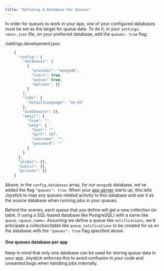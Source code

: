 ```yaml
---
title: "Defining A Database For Queues"
---
```



In order for queues to work in your app, one of your configured databases must be set as the target for queue data. To do it, in your `settings.<env>.json` file, on your preferred database, add the `queues: true` flag:

/settings.development.json
```js
    {
      "config": {
        "databases": [
          {
            "provider": "mongodb",
            "users": true,
            "queues" true,
            "options": {}
          }
        ],
        "i18n": {
          "defaultLanguage": "en-US"
        },
        "middleware": {},
        "email": {
          "from": "",
          "smtp": {
            "host": "",
            "port": 587,
            "username": "",
            "password": ""
          }
        }
      },
      "global": {},
      "public": {},
      "private": {}
    }
```
Above, in the `config.databases` array, for our `mongodb` database, we've added the flag `"queues": true`. When your [app server](node/app/defining-an-app-server) starts up, this tells Joystick to map any queues-related activity to this database and use it as the source database when running jobs in your queues.

Behind the scenes, each queue that you define will get a new collection (or table, if using a SQL-based database like PostgreSQL) with a name like `queue_<queue_name>`. Assuming we define a queue like `notifications`, we'd anticipate a collection/table like `queue_notifications` to be created for us on the database with the `"queues": true` flag specified above.

#### One queues database per app

Keep in mind that only one database can be used for storing queue data in your app. Joystick enforces this to avoid confusion in your code and unwanted bugs when handling jobs internally.
